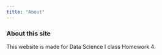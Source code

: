 ```yaml
---
title: "About"
---
```


### About this site

This website is made for Data Science I class Homework 4.